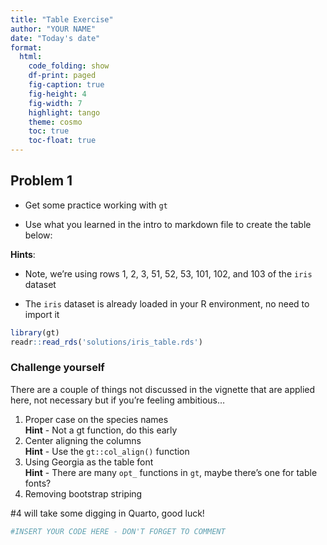 ```yaml
---
title: "Table Exercise"
author: "YOUR NAME"
date: "Today's date"
format:
  html:
    code_folding: show
    df-print: paged
    fig-caption: true
    fig-height: 4
    fig-width: 7
    highlight: tango
    theme: cosmo
    toc: true
    toc-float: true
---
```


## Problem 1

- Get some practice working with `gt`

- Use what you learned in the intro to markdown file to create the table below:

**Hints**: 

- Note, we're using rows 1, 2, 3, 51, 52, 53, 101, 102, and 103 of the `iris` dataset

- The `iris` dataset is already loaded in your R environment, no need to import it


```r

library(gt)
readr::read_rds('solutions/iris_table.rds')

```

### Challenge yourself

There are a couple of things not discussed in the vignette that are applied here, not necessary but if you're feeling ambitious...

1.   Proper case on the species names\
    __Hint__ - Not a gt function, do this early
2.   Center aligning the columns\
    __Hint__ - Use the `gt::col_align()` function
3.   Using Georgia as the table font\
    __Hint__ - There are many `opt_` functions in `gt`, maybe there's one for table fonts?
4.   Removing bootstrap striping
    
:::{.callout-caution} 
#4 will take some digging in Quarto, good luck!
:::

```r

#INSERT YOUR CODE HERE - DON'T FORGET TO COMMENT



```


